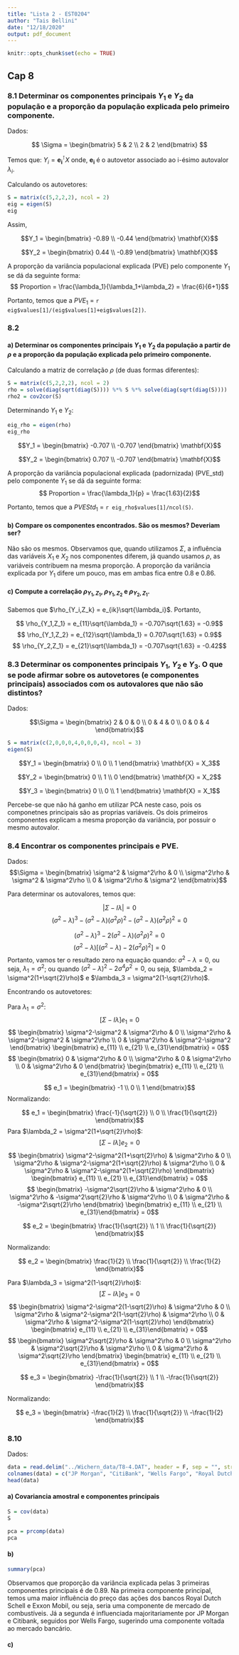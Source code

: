 ```yaml
---
title: "Lista 2 - EST0204"
author: "Tais Bellini"
date: "12/18/2020"
output: pdf_document
---
```


```r
knitr::opts_chunk$set(echo = TRUE)
```

## Cap 8

### 8.1 Determinar os componentes principais $Y_1$ e $Y_2$ da população e a proporção da população explicada pelo primeiro componente. 

Dados: 

$$ \Sigma = \begin{bmatrix}
            5 & 2 \\
            2 & 2 
            \end{bmatrix} $$
            
Temos que:
$Y_i = \mathbf{e_i}^\intercal X$ onde, $\mathbf{e_i}$ é o autovetor associado ao i-ésimo autovalor $\lambda_i$.

Calculando os autovetores:
```r
S = matrix(c(5,2,2,2), ncol = 2)
eig = eigen(S)
eig
```

Assim,

$$Y_1 = \begin{bmatrix}
        -0.89 \\ -0.44
        \end{bmatrix} \mathbf{X}$$

$$Y_2 = \begin{bmatrix}
        0.44 \\ -0.89
        \end{bmatrix} \mathbf{X}$$

A proporção da variância populacional explicada (PVE) pelo componente $Y_1$ se dá da seguinte forma: 
$$ Proportion = \frac{\lambda_1}{\lambda_1+\lambda_2} = \frac{6}{6+1}$$

Portanto, temos que a $PVE_1$ = `r eig$values[1]/(eig$values[1]+eig$values[2])`.

### 8.2 

#### a) Determinar os componentes principais $Y_1$ e $Y_2$ da população a partir de $\rho$ e a proporção da população explicada pelo primeiro componente. 

Calculando a matriz de correlação $\rho$ (de duas formas diferentes):
```r
S = matrix(c(5,2,2,2), ncol = 2)
rho = solve(diag(sqrt(diag(S)))) %*% S %*% solve(diag(sqrt(diag(S))))
rho2 = cov2cor(S)
```

Determinando $Y_1$ e $Y_2$: 

```r
eig_rho = eigen(rho)
eig_rho
```

$$Y_1 = \begin{bmatrix}
        -0.707 \\ -0.707
        \end{bmatrix} \mathbf{X}$$

$$Y_2 = \begin{bmatrix}
        0.707 \\ -0.707
        \end{bmatrix} \mathbf{X}$$

A proporção da variância populacional explicada (padornizada) (PVE_std) pelo componente $Y_1$ se dá da seguinte forma: 
$$ Proportion = \frac{\lambda_1}{p} = \frac{1.63}{2}$$

Portanto, temos que a $PVEStd_1$ = `r eig_rho$values[1]/ncol(S)`.

#### b) Compare os componentes encontrados. São os mesmos? Deveriam ser?

Não são os mesmos. Observamos que, quando utilizamos $\Sigma$, a influência das variáveis $X_1$ e $X_2$ nos componentes diferem, já quando usamos $\rho$, as variáveis contribuem na mesma proporção. A proporção da variância explicada por $Y_1$ difere um pouco, mas em ambas fica entre 0.8 e 0.86.

#### c) Compute a correlação $\rho_{Y_1,Z_1}$, $\rho_{Y_1,Z_2}$ e $\rho_{Y_2,Z_1}$.

Sabemos que $\rho_{Y_i,Z_k} = e_{ik}\sqrt{\lambda_i}$. Portanto,

$$ \rho_{Y_1,Z_1} = e_{11}\sqrt{\lambda_1} = -0.707\sqrt{1.63} = -0.9$$
$$ \rho_{Y_1,Z_2} = e_{12}\sqrt{\lambda_1} = 0.707\sqrt{1.63} = 0.9$$
$$ \rho_{Y_2,Z_1} = e_{21}\sqrt{\lambda_1} = -0.707\sqrt{1.63} = -0.42$$

### 8.3 Determinar os componentes principais $Y_1$, $Y_2$ e $Y_3$. O que se pode afirmar sobre os autovetores (e componentes principais) associados com os autovalores que não são distintos?
Dados:

$$\Sigma = \begin{bmatrix}
            2 & 0 & 0 \\
            0 & 4 & 0 \\
            0 & 0 & 4 
            \end{bmatrix}$$
            
```r
S = matrix(c(2,0,0,0,4,0,0,0,4), ncol = 3)
eigen(S)
```
         
$$Y_1 = \begin{bmatrix}
        0 \\ 0 \\ 1
        \end{bmatrix} \mathbf{X} = X_3$$

$$Y_2 = \begin{bmatrix}
        0 \\ 1 \\ 0
        \end{bmatrix} \mathbf{X} = X_2$$

$$Y_3 = \begin{bmatrix}
        0 \\ 0 \\ 1
        \end{bmatrix} \mathbf{X} = X_1$$

Percebe-se que não há ganho em utilizar PCA neste caso, pois os componetnes principais são as proprias variáveis. Os dois primeiros componentes explicam a mesma proporção da variância, por possuir o mesmo autovalor.

### 8.4 Encontrar os componentes principais e PVE.

Dados:
$$\Sigma = \begin{bmatrix}
          \sigma^2 & \sigma^2\rho & 0 \\
          \sigma^2\rho & \sigma^2 & \sigma^2\rho \\
          0 & \sigma^2\rho & \sigma^2 
          \end{bmatrix}$$

Para determinar os autovalores, temos que: 

$$|\Sigma - I\lambda| = 0$$
$$(\sigma^2-\lambda)^3 - (\sigma^2-\lambda)(\sigma^2\rho)^2 - (\sigma^2-\lambda)(\sigma^2\rho)^2 = 0$$ 

$$(\sigma^2-\lambda)^3 - 2(\sigma^2-\lambda)(\sigma^2\rho)^2 = 0$$
$$(\sigma^2-\lambda)[(\sigma^2-\lambda) - 2(\sigma^2\rho)^2] = 0$$
Portanto, vamos ter o resultado zero na equação quando: $\sigma^2-\lambda = 0$, ou seja, $\lambda_1 = \sigma^2$; ou quando $(\sigma^2-\lambda)^2-2\sigma^4\rho^2 = 0$, ou seja, $\lambda_2 = \sigma^2(1+\sqrt{2}\rho)$ e $\lambda_3 = \sigma^2(1-\sqrt{2}\rho)$.


Encontrando os autovetores: 

Para $\lambda_1 = \sigma^2$:
$$ \left[\Sigma - I\lambda\right]e_1 = 0$$
$$ \begin{bmatrix}
          \sigma^2-\sigma^2 & \sigma^2\rho & 0 \\
          \sigma^2\rho & \sigma^2-\sigma^2 & \sigma^2\rho \\
          0 & \sigma^2\rho & \sigma^2-\sigma^2 
          \end{bmatrix} \begin{bmatrix} e_{11} \\ e_{21} \\ e_{31}\end{bmatrix} = 0$$
$$ \begin{bmatrix}
          0 & \sigma^2\rho & 0 \\
          \sigma^2\rho & 0 & \sigma^2\rho \\
          0 & \sigma^2\rho & 0 
          \end{bmatrix} \begin{bmatrix} e_{11} \\ e_{21} \\ e_{31}\end{bmatrix} = 0$$

          
$$ e_1 = \begin{bmatrix} -1 \\ 0 \\ 1 \end{bmatrix}$$ 
Normalizando: 

$$ e_1 = \begin{bmatrix} \frac{-1}{\sqrt{2}} \\ 0 \\ \frac{1}{\sqrt{2}} \end{bmatrix}$$ 
Para $\lambda_2 = \sigma^2(1+\sqrt{2}\rho)$:
$$ \left[\Sigma - I\lambda\right]e_2 = 0$$
$$ \begin{bmatrix}
          \sigma^2-\sigma^2(1+\sqrt{2}\rho) & \sigma^2\rho & 0 \\
          \sigma^2\rho & \sigma^2-\sigma^2(1+\sqrt{2}\rho) & \sigma^2\rho \\
          0 & \sigma^2\rho & \sigma^2-\sigma^2(1+\sqrt{2}\rho) 
          \end{bmatrix} \begin{bmatrix} e_{11} \\ e_{21} \\ e_{31}\end{bmatrix} = 0$$
$$ \begin{bmatrix}
          -\sigma^2\sqrt{2}\rho & \sigma^2\rho & 0 \\
          \sigma^2\rho & -\sigma^2\sqrt{2}\rho & \sigma^2\rho \\
          0 & \sigma^2\rho & -\sigma^2\sqrt{2}\rho 
          \end{bmatrix} \begin{bmatrix} e_{11} \\ e_{21} \\ e_{31}\end{bmatrix} = 0$$

$$ e_2 = \begin{bmatrix} \frac{1}{\sqrt{2}} \\ 1 \\ \frac{1}{\sqrt{2}} \end{bmatrix}$$ 

Normalizando: 

$$ e_2 = \begin{bmatrix} \frac{1}{2} \\ \frac{1}{\sqrt{2}} \\ \frac{1}{2} \end{bmatrix}$$ 

Para $\lambda_3 = \sigma^2(1-\sqrt{2}\rho)$:
$$ \left[\Sigma - I\lambda\right]e_3 = 0$$
$$ \begin{bmatrix}
          \sigma^2-\sigma^2(1-\sqrt{2}\rho) & \sigma^2\rho & 0 \\
          \sigma^2\rho & \sigma^2-\sigma^2(1-\sqrt{2}\rho) & \sigma^2\rho \\
          0 & \sigma^2\rho & \sigma^2-\sigma^2(1-\sqrt{2}\rho) 
          \end{bmatrix} \begin{bmatrix} e_{11} \\ e_{21} \\ e_{31}\end{bmatrix} = 0$$
$$ \begin{bmatrix}
          \sigma^2\sqrt{2}\rho & \sigma^2\rho & 0 \\
          \sigma^2\rho & \sigma^2\sqrt{2}\rho & \sigma^2\rho \\
          0 & \sigma^2\rho & \sigma^2\sqrt{2}\rho 
          \end{bmatrix} \begin{bmatrix} e_{11} \\ e_{21} \\ e_{31}\end{bmatrix} = 0$$

$$ e_3 = \begin{bmatrix} -\frac{1}{\sqrt{2}} \\ 1 \\ -\frac{1}{\sqrt{2}} \end{bmatrix}$$ 

Normalizando: 

$$ e_3 = \begin{bmatrix} -\frac{1}{2} \\ \frac{1}{\sqrt{2}} \\ -\frac{1}{2} \end{bmatrix}$$ 

### 8.10

Dados: 
```r
data = read.delim("../Wichern_data/T8-4.DAT", header = F, sep = "", stringsAsFactors = F)
colnames(data) = c("JP Morgan", "CitiBank", "Wells Fargo", "Royal Dutch Shell", "Exxon Mobil")
head(data)
```

#### a) Covariancia amostral e componentes principais

```r
S = cov(data)
S

pca = prcomp(data)
pca
```

#### b) 
```r
summary(pca)
```

Observamos que proporção da variância explicada pelas 3 primeiras componentes principais é de 0.89. Na primeira componente principal, temos uma maior influência do preço das ações dos bancos Royal Dutch Schell e Exxon Mobil, ou seja, seria uma componente de mercado de combustíveis. Já a segunda é influenciada majoritariamente por JP Morgan e Citibank, seguidos por Wells Fargo, sugerindo uma componente voltada ao mercado bancário. 

#### c) 
